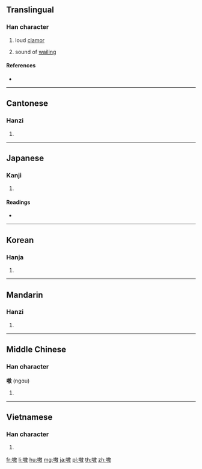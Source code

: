 ==Translingual==
{{Han etyl}}

===Han character===
{{Han char|rn=30|rad=口|as=11|sn=14|four=68040|canj=RGSK,RQSK|ids=⿰口敖}}

# loud [[clamor]]
# {{lb|cmn|onomatopoeia}} sound of [[wail]]ing

====References====
* {{Han ref|kx=0204.150|dkj=04142|dj=0426.350|hdz=10664.040|uh=55F7|ud=22007|bh=B9C8|bd=47560}}

----

==Cantonese==

===Hanzi===
{{yue-hanzi|jyut=[[ngou1]], [[ngou4]]|y=ngou1, ngou4}}

# {{defn|lang=yue|sort=口11}}

----

==Japanese==

===Kanji===
{{ja-kanji|grade=|rs=口11}}

# {{defn|lang=ja|sort=口11}}

====Readings====
* {{ja-readings|on=[[ごう]] (gō)|kun=[[かまびすし]] (kamabisushi)}}

----

==Korean==

===Hanja===
{{ko-hanja|hangeul=오|rv=o|mr=o}}

# {{defn|lang=ko|sort=口11}}

----

==Mandarin==

===Hanzi===
{{cmn-hanzi|pin=[[áo]] ([[ao2]])|wg=ao<sup>2</sup>}}

# {{defn|lang=cmn|sort=口11}}

----

==Middle Chinese==

===Han character===
'''嗷''' (ngɑu)<!--note: the vowel "ɑ" is an IPA symbol, and, as such, is different from the vowel "a"-->

# {{defn|lang=ltc}}

----

==Vietnamese==

===Han character===
{{vi-hantu|[[ngao]], [[ngào]], [[ngoao]]|rs=口11}}

# {{defn|lang=vi}}

[[fr:嗷]]
[[li:嗷]]
[[hu:嗷]]
[[mg:嗷]]
[[ja:嗷]]
[[pl:嗷]]
[[th:嗷]]
[[zh:嗷]]